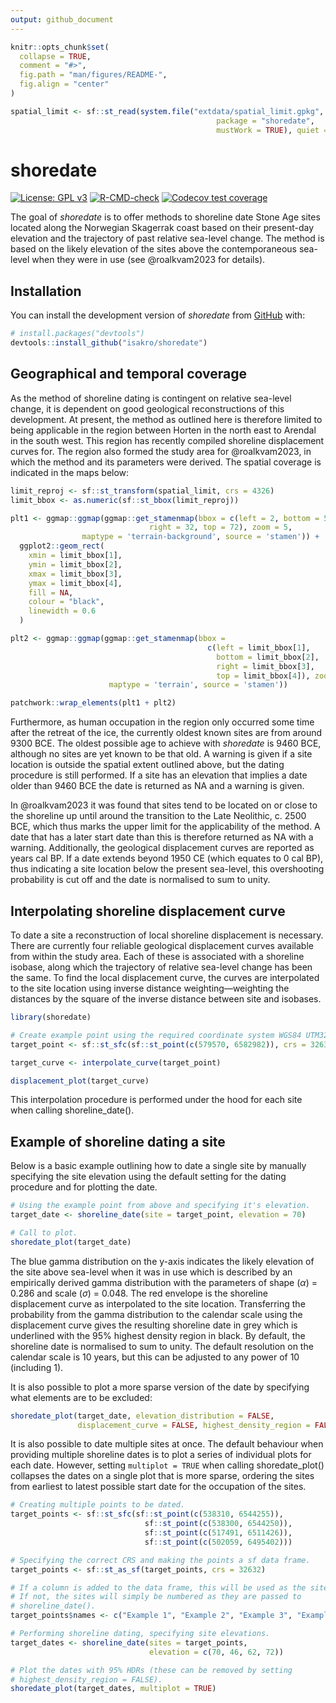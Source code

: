 ```yaml
---
output: github_document
---
```


<!-- README.md is generated from README.Rmd. Please edit that file -->

```r
knitr::opts_chunk$set(
  collapse = TRUE,
  comment = "#>",
  fig.path = "man/figures/README-",
  fig.align = "center"
)
```

```r
spatial_limit <- sf::st_read(system.file("extdata/spatial_limit.gpkg",
                                              package = "shoredate",
                                              mustWork = TRUE), quiet = TRUE)
```

# shoredate

<!-- badges: start -->
[![License: GPL v3](https://img.shields.io/badge/License-GPLv3-blue.svg)](https://www.gnu.org/licenses/gpl-3.0)
[![R-CMD-check](https://github.com/isakro/shoredate/actions/workflows/R-CMD-check.yaml/badge.svg)](https://github.com/isakro/shoredate/actions/workflows/R-CMD-check.yaml)
[![Codecov test coverage](https://codecov.io/gh/isakro/shoredate/branch/master/graph/badge.svg)](https://app.codecov.io/gh/isakro/shoredate?branch=master)
<!-- badges: end -->

The goal of *shoredate* is to offer methods to shoreline date Stone Age sites located along the Norwegian Skagerrak coast based on their present-day elevation and the trajectory of past relative sea-level change. The method is based on the likely elevation of the sites above the contemporaneous sea-level when they were in use (see @roalkvam2023 for details).

## Installation

You can install the development version of *shoredate* from [GitHub](https://github.com/isakro/shoredate) with:

```r
# install.packages("devtools")
devtools::install_github("isakro/shoredate")
```

## Geographical and temporal coverage

As the method of shoreline dating is contingent on relative sea-level change, it is dependent on good geological reconstructions of this development. At present, the method as outlined here is therefore limited to being applicable in the region between Horten in the north east to Arendal in the south west. This region has recently compiled shoreline displacement curves for. The region also formed the study area for @roalkvam2023, in which the method and its parameters were derived. The spatial coverage is indicated in the maps below:

```r

limit_reproj <- sf::st_transform(spatial_limit, crs = 4326)
limit_bbox <- as.numeric(sf::st_bbox(limit_reproj))

plt1 <- ggmap::ggmap(ggmap::get_stamenmap(bbox = c(left = 2, bottom = 54,
                               right = 32, top = 72), zoom = 5,
                maptype = 'terrain-background', source = 'stamen')) +
  ggplot2::geom_rect(
    xmin = limit_bbox[1],
    ymin = limit_bbox[2],
    xmax = limit_bbox[3],
    ymax = limit_bbox[4],
    fill = NA, 
    colour = "black",
    linewidth = 0.6
  )

plt2 <- ggmap::ggmap(ggmap::get_stamenmap(bbox = 
                                            c(left = limit_bbox[1],
                                              bottom = limit_bbox[2],
                                              right = limit_bbox[3],
                                              top = limit_bbox[4]), zoom = 8,
                      maptype = 'terrain', source = 'stamen'))

patchwork::wrap_elements(plt1 + plt2)
```

Furthermore, as human occupation in the region only occurred some time after the retreat of the ice, the currently oldest known sites are from around 9300 BCE. The oldest possible age to achieve with *shoredate* is 9460 BCE, although no sites are yet known to be that old. A warning is given if a site location is outside the spatial extent outlined above, but the dating procedure is still performed. If a site has an elevation that implies a date older than 9460 BCE the date is returned as NA and a warning is given. 

In @roalkvam2023 it was found that sites tend to be located on or close to the shoreline up until around the transition to the Late Neolithic, c. 2500 BCE, which thus marks the upper limit for the applicability of the method. A date that has a later start date than this is therefore returned as NA with a warning. Additionally, the geological displacement curves are reported as years cal BP. If a date extends beyond 1950 CE (which equates to 0 cal BP), thus indicating a site location below the present sea-level, this overshooting probability is cut off and the date is normalised to sum to unity. 

## Interpolating shoreline displacement curve

To date a site a reconstruction of local shoreline displacement is necessary. There are currently four reliable geological displacement curves available from within the study area. Each of these is associated with a shoreline isobase, along which the trajectory of relative sea-level change has been the same. To find the local displacement curve, the curves are interpolated to the site location using inverse distance weighting---weighting the distances by the square of the inverse distance between site and isobases.

```r
library(shoredate)

# Create example point using the required coordinate system WGS84 UTM32N (EPSG: 32632).
target_point <- sf::st_sfc(sf::st_point(c(579570, 6582982)), crs = 32632)

target_curve <- interpolate_curve(target_point)

displacement_plot(target_curve)
```

This interpolation procedure is performed under the hood for each site when calling shoreline_date().

## Example of shoreline dating a site

Below is a basic example outlining how to date a single site by manually specifying the site elevation using the default setting for the dating procedure and for plotting the date.

```r
# Using the example point from above and specifying it's elevation.
target_date <- shoreline_date(site = target_point, elevation = 70)

# Call to plot.
shoredate_plot(target_date)
```

The blue gamma distribution on the y-axis indicates the likely elevation of the site above sea-level when it was in use which is described by an empirically derived gamma distribution with the parameters of shape ($\alpha$) = 0.286 and scale ($\sigma$) = 0.048. The red envelope is the shoreline displacement curve as interpolated to the site location. Transferring the probability from the gamma distribution to the calendar scale using the displacement curve gives the resulting shoreline date in grey which is underlined with the 95% highest density region in black. By default, the shoreline date is normalised to sum to unity. The default resolution on the calendar scale is 10 years, but this can be adjusted to any power of 10 (including 1).

It is also possible to plot a more sparse version of the date by specifying what elements are to be excluded:

```r
shoredate_plot(target_date, elevation_distribution = FALSE, 
               displacement_curve = FALSE, highest_density_region = FALSE)
```


It is also possible to date multiple sites at once. The default behaviour when providing multiple shoreline dates is to plot a series of individual plots for each date. However, setting `multiplot = TRUE` when calling shoredate_plot() collapses the dates on a single plot that is more sparse, ordering the sites from earliest to latest possible start date for the occupation of the sites. 
```r
# Creating multiple points to be dated.
target_points <- sf::st_sfc(sf::st_point(c(538310, 6544255)),
                              sf::st_point(c(538300, 6544250)),
                              sf::st_point(c(517491, 6511426)),
                              sf::st_point(c(502059, 6495402)))

# Specifying the correct CRS and making the points a sf data frame.
target_points <- sf::st_as_sf(target_points, crs = 32632)

# If a column is added to the data frame, this will be used as the site names.
# If not, the sites will simply be numbered as they are passed to
# shoreline_date().
target_points$names <- c("Example 1", "Example 2", "Example 3", "Example 4")

# Performing shoreline dating, specifying site elevations. 
target_dates <- shoreline_date(sites = target_points, 
                               elevation = c(70, 46, 62, 72))

# Plot the dates with 95% HDRs (these can be removed by setting 
# highest_density_region = FALSE).
shoredate_plot(target_dates, multiplot = TRUE)

```

